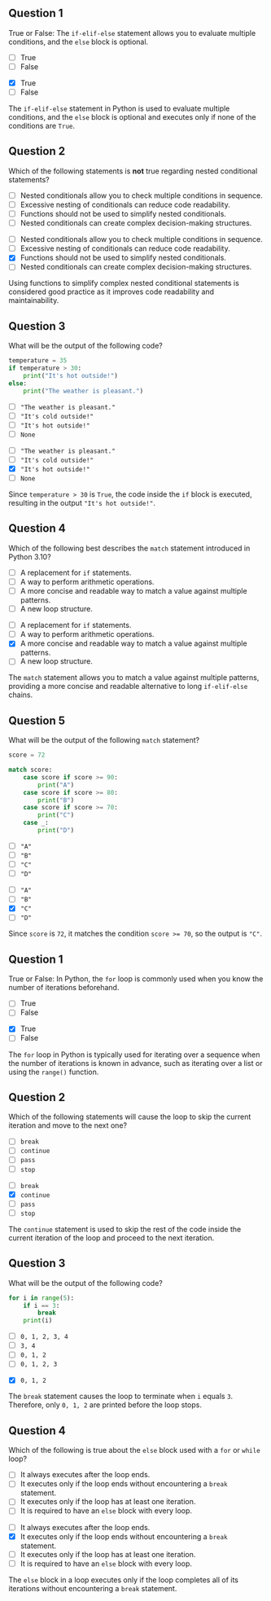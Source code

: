 ## Question 1 {.question}

True or False: The `if-elif-else` statement allows you to evaluate multiple conditions, and the `else` block is optional.

::: {.r-stack}

::: {.absolute .left-0 .top-0 width=100%}
- [ ] True
- [ ] False
:::

::: {.fragment .fade-in .absolute .left-0 .top-0 width=100%}
- [x] True
- [ ] False

::: {.explanation}
The `if-elif-else` statement in Python is used to evaluate multiple conditions, and the `else` block is optional and executes only if none of the conditions are `True`.
:::

:::

:::



## Question 2 {.question}

Which of the following statements is **not** true regarding nested conditional statements?

::: {.r-stack}

::: {.absolute .left-0 .top-0 width=100%}
- [ ] Nested conditionals allow you to check multiple conditions in sequence.
- [ ] Excessive nesting of conditionals can reduce code readability.
- [ ] Functions should not be used to simplify nested conditionals.
- [ ] Nested conditionals can create complex decision-making structures.
:::

::: {.fragment .fade-in .absolute .left-0 .top-0 width=100%}
- [ ] Nested conditionals allow you to check multiple conditions in sequence.
- [ ] Excessive nesting of conditionals can reduce code readability.
- [x] Functions should not be used to simplify nested conditionals.
- [ ] Nested conditionals can create complex decision-making structures.

::: {.explanation}
Using functions to simplify complex nested conditional statements is considered good practice as it improves code readability and maintainability.
:::

:::

:::



## Question 3 {.question}

What will be the output of the following code?

```python
temperature = 35
if temperature > 30:
    print("It's hot outside!")
else:
    print("The weather is pleasant.")
```

::: {.r-stack}

::: {.absolute .left-0 .top-0 width=100%}
- [ ] `"The weather is pleasant."`
- [ ] `"It's cold outside!"`
- [ ] `"It's hot outside!"`
- [ ] `None`
:::

::: {.fragment .fade-in .absolute .left-0 .top-0 width=100%}
- [ ] `"The weather is pleasant."`
- [ ] `"It's cold outside!"`
- [x] `"It's hot outside!"`
- [ ] `None`

::: {.explanation}
Since `temperature > 30` is `True`, the code inside the `if` block is executed, resulting in the output `"It's hot outside!"`.
:::

:::

:::



## Question 4 {.question}

Which of the following best describes the `match` statement introduced in Python 3.10?

::: {.r-stack}

::: {.absolute .left-0 .top-0 width=100%}
- [ ] A replacement for `if` statements.
- [ ] A way to perform arithmetic operations.
- [ ] A more concise and readable way to match a value against multiple patterns.
- [ ] A new loop structure.
:::

::: {.fragment .fade-in .absolute .left-0 .top-0 width=100%}
- [ ] A replacement for `if` statements.
- [ ] A way to perform arithmetic operations.
- [x] A more concise and readable way to match a value against multiple patterns.
- [ ] A new loop structure.

::: {.explanation}
The `match` statement allows you to match a value against multiple patterns, providing a more concise and readable alternative to long `if-elif-else` chains.
:::

:::

:::



## Question 5 {.question}

What will be the output of the following `match` statement?

```python
score = 72

match score:
    case score if score >= 90:
        print("A")
    case score if score >= 80:
        print("B")
    case score if score >= 70:
        print("C")
    case _:
        print("D")
```

::: {.r-stack}

::: {.absolute .left-0 .top-0 width=100%}
- [ ] `"A"`
- [ ] `"B"`
- [ ] `"C"`
- [ ] `"D"`
:::

::: {.fragment .fade-in .absolute .left-0 .top-0 width=100%}
- [ ] `"A"`
- [ ] `"B"`
- [x] `"C"`
- [ ] `"D"`

::: {.explanation}
Since `score` is `72`, it matches the condition `score >= 70`, so the output is `"C"`.
:::

:::

:::



## Question 1 {.question}

True or False: In Python, the `for` loop is commonly used when you know the number of iterations beforehand.

::: {.r-stack}

::: {.absolute .left-0 .top-0 width=100%}
- [ ] True
- [ ] False
:::

::: {.fragment .fade-in .absolute .left-0 .top-0 width=100%}
- [x] True
- [ ] False

::: {.explanation}
The `for` loop in Python is typically used for iterating over a sequence when the number of iterations is known in advance, such as iterating over a list or using the `range()` function.
:::

:::

:::



## Question 2 {.question}

Which of the following statements will cause the loop to skip the current iteration and move to the next one?

::: {.r-stack}

::: {.absolute .left-0 .top-0 width=100%}
- [ ] `break`
- [ ] `continue`
- [ ] `pass`
- [ ] `stop`
:::

::: {.fragment .fade-in .absolute .left-0 .top-0 width=100%}
- [ ] `break`
- [x] `continue`
- [ ] `pass`
- [ ] `stop`

::: {.explanation}
The `continue` statement is used to skip the rest of the code inside the current iteration of the loop and proceed to the next iteration.
:::

:::

:::



## Question 3 {.question}

What will be the output of the following code?

```python
for i in range(5):
    if i == 3:
        break
    print(i)
```

::: {.r-stack}

::: {.absolute .left-0 .top-0 width=100%}
- [ ] `0, 1, 2, 3, 4`
- [ ] `3, 4`
- [ ] `0, 1, 2`
- [ ] `0, 1, 2, 3`
:::

::: {.fragment .fade-in .absolute .left-0 .top-0 width=100%}
- [x] `0, 1, 2`

::: {.explanation}
The `break` statement causes the loop to terminate when `i` equals `3`. Therefore, only `0, 1, 2` are printed before the loop stops.
:::

:::

:::



## Question 4 {.question}

Which of the following is true about the `else` block used with a `for` or `while` loop?

::: {.r-stack}

::: {.absolute .left-0 .top-0 width=100%}
- [ ] It always executes after the loop ends.
- [ ] It executes only if the loop ends without encountering a `break` statement.
- [ ] It executes only if the loop has at least one iteration.
- [ ] It is required to have an `else` block with every loop.
:::

::: {.fragment .fade-in .absolute .left-0 .top-0 width=100%}
- [ ] It always executes after the loop ends.
- [x] It executes only if the loop ends without encountering a `break` statement.
- [ ] It executes only if the loop has at least one iteration.
- [ ] It is required to have an `else` block with every loop.

::: {.explanation}
The `else` block in a loop executes only if the loop completes all of its iterations without encountering a `break` statement.
:::

:::

:::